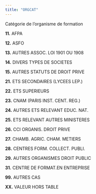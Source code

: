 ```yaml
---
title: "ORGCAT"
---
```


Catégorie de l'organisme de formation

**11.** AFPA

**12.** ASFO

**13.** AUTRES ASSOC. LOI 1901 OU 1908

**14.** DIVERS TYPES DE SOCIETES

**15.** AUTRES STATUTS DE DROIT PRIVE

**21.** ETS SECONDAIRES (LYCEES LEP.)

**22.** ETS SUPERIEURS

**23.** CNAM (PARIS INST. CENT. REG.)

**24.** AUTRES ETS RELEVANT EDUC. NAT.

**25.** ETS RELEVANT AUTRES MINISTERES

**26.** CCI ORGANIS. DROIT PRIVE

**27.** CHAMB. AGRIC. CHAM. METIERS

**28.** CENTRES FORM. COLLECT. PUBLI.

**29.** AUTRES ORGANISMES DROIT PUBLIC

**31.** CENTRE DE FORMAT.EN ENTREPRISE

**99.** AUTRES CAS

**XX.** VALEUR HORS TABLE
